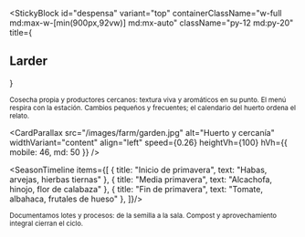 
<StickyBlock
  id="despensa"
  variant="top"
  containerClassName="w-full md:max-w-[min(900px,92vw)] md:mx-auto"
  className="py-12 md:py-20"
  title={<Reveal preset="up"><h2 className="text-2xl md:text-4xl font-semibold">Larder</h2></Reveal>}
>
  <Sub id="proximidad" preset="up">
    Cosecha propia y productores cercanos: textura viva y aromáticos en su punto.
  </Sub>

  <Sub id="temporada" preset="left">
    El menú respira con la estación. Cambios pequeños y frecuentes; el calendario del huerto ordena el relato.
  </Sub>

  <CardParallax
    src="/images/farm/garden.jpg"
    alt="Huerto y cercanía"
    widthVariant="content"
    align="left"
    speed={0.26}
    heightVh={100}
    hVh={{ mobile: 46, md: 50 }}
  />

  <SeasonTimeline items={[
    { title: "Inicio de primavera", text: "Habas, arvejas, hierbas tiernas" },
    { title: "Media primavera",     text: "Alcachofa, hinojo, flor de calabaza" },
    { title: "Fin de primavera",     text: "Tomate, albahaca, frutales de hueso" },
  ]}/>

  <Sub id="trazabilidad" preset="fade">
    Documentamos lotes y procesos: de la semilla a la sala. Compost y aprovechamiento integral cierran el ciclo.
  </Sub>
</StickyBlock>
